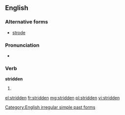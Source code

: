 ==English==

===Alternative forms===
* [[strode]] {{qualifier|US}}

===Pronunciation===
* {{IPA|/ˈstɻɪdən/}}

===Verb===
'''stridden'''

# {{British}} {{past participle of|[[stride]]}}

[[Category:English irregular simple past forms]]

[[el:stridden]]
[[fr:stridden]]
[[mg:stridden]]
[[pl:stridden]]
[[vi:stridden]]